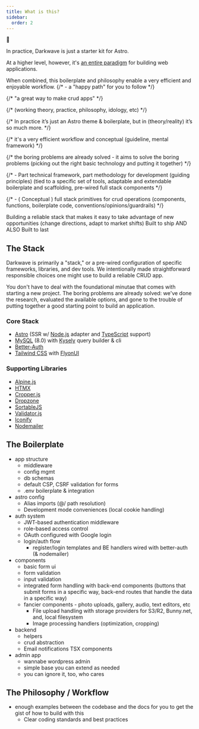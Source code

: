 ```yaml
---
title: What is this?
sidebar:
  order: 2
---
```


🚜


In practice, Darkwave is just a starter kit for Astro. 

At a higher level, however, it's [an entire paradigm](/docs/ethos) for building web applications.

When combined, this boilerplate and philosophy enable a very efficient and enjoyable workflow.
	{/* - a "happy path" for you to follow */}







{/* "a great way to make crud apps" */}

{/* (working theory, practice, philosophy, idology, etc)  */}

{/* In practice it’s just an Astro theme & boilerplate, but in (theory/reality) it’s so much more.  */}

{/* it's a very efficient workflow and conceptual (guideline, mental framework) */}

{/* the boring problems are already solved - it aims to solve the boring problems (picking out the right basic technology and putting it together) */}

{/* - Part technical framework, part methodology for development (guiding principles) (tied to a specific set of tools, adaptable and extendable boilerplate and scaffolding, pre-wired full stack components */}

{/* - ( Conceptual ) full stack primitives for crud operations (components, functions, boilerplate code, conventions/opinions/guardrails) */}




Building a reliable stack that makes it easy to take advantage of new opportunities (change directions, adapt to market shifts)
Built to ship AND ALSO Built to last










## The Stack

Darkwave is primarily a "stack," or a pre-wired configuration of specific frameworks, libraries, and dev tools. We intentionally made straightforward responsible choices one might use to build a reliable CRUD app.

You don't have to deal with the foundational minutae that comes with starting a new project. The boring problems are already solved: we've done the research, evaluated the available options, and gone to the trouble of putting together a good starting point to build an application.




### Core Stack

- [Astro](https://astro.build) (SSR w/ [Node.js](https://nodejs.org/) adapter and [TypeScript](https://www.typescriptlang.org/) support)
- [MySQL](https://www.mysql.com/) (8.0) with [Kysely](https://kysely.dev/) query builder & cli
- [Better-Auth](https://www.better-auth.com/)
- [Tailwind CSS](https://tailwindcss.com/) with [FlyonUI](https://flyonui.com/)

### Supporting Libraries

- [Alpine.js](https://alpinejs.dev/)
- [HTMX](https://htmx.org/)
- [Cropper.js](https://fengyuanchen.github.io/cropperjs/)
- [Dropzone](https://www.dropzone.dev/)
- [SortableJS](https://sortablejs.github.io/Sortable/)
- [Validator.js](https://github.com/validatorjs/validator.js)
- [Iconify](https://iconify.design/)
- [Nodemailer](https://nodemailer.com/)






## The Boilerplate
- app structure
  - middleware
  - config mgmt
  - db schemas
  - default CSP, CSRF validation for forms
  - .env boilerplate & integration
- astro config
  - Alias imports (@/ path resolution)
  - Development mode conveniences (local cookie handling)
- auth system
  - JWT-based authentication middleware
  - role-based access control
  - OAuth configured with Google login
  - login/auth flow
    - register/login templates and BE handlers wired with better-auth (& nodemailer)
- components
  - basic form ui
  - form validation
  - input validation
  - integrated form handling with back-end components (buttons that submit forms in a specific way, back-end routes that handle the data in a specific way)
  - fancier components - photo uploads, gallery, audio, text editors, etc
    - File upload handling with storage providers for S3/R2, Bunny.net, and, local filesystem
    - Image processing handlers (optimization, cropping)
- backend
  - helpers
  - crud abstraction
  - Email notifications TSX components
- admin app
  - wannabe wordpress admin
  - simple base you can extend as needed
  - you can ignore it, too, who cares





## The Philosophy / Workflow


- enough examples between the codebase and the docs for you to get the gist of how to build with this
  - Clear coding standards and best practices


















